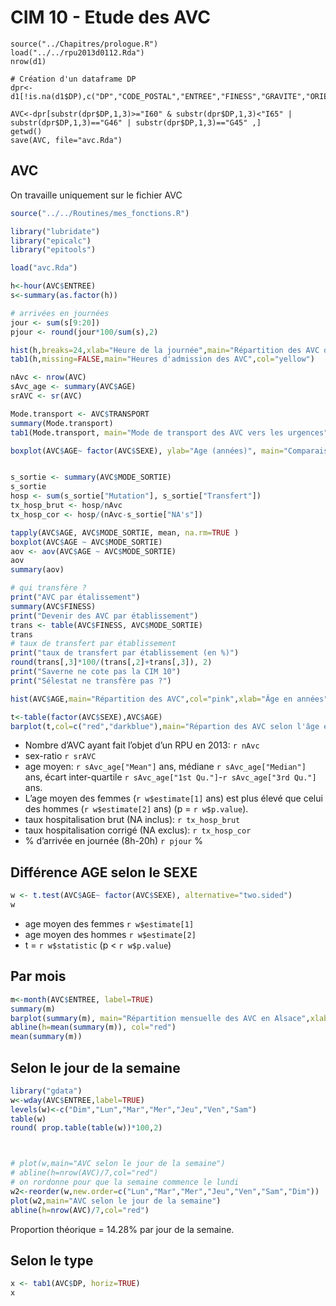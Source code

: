 CIM 10 - Etude des AVC
========================================================

```{}
source("../Chapitres/prologue.R")
load("../../rpu2013d0112.Rda")
nrow(d1)

# Création d'un dataframe DP
dpr<-d1[!is.na(d1$DP),c("DP","CODE_POSTAL","ENTREE","FINESS","GRAVITE","ORIENTATION","MODE_SORTIE","AGE","SEXE","TRANSPORT","DESTINATION")]

AVC<-dpr[substr(dpr$DP,1,3)>="I60" & substr(dpr$DP,1,3)<"I65" | substr(dpr$DP,1,3)=="G46" | substr(dpr$DP,1,3)=="G45" ,]
getwd()
save(AVC, file="avc.Rda")
```

AVC
---

On travaille uniquement sur le fichier AVC

```r

source("../../Routines/mes_fonctions.R")

library("lubridate")
library("epicalc")
library("epitools")

load("avc.Rda")

h<-hour(AVC$ENTREE)
s<-summary(as.factor(h))

# arrivées en journées
jour <- sum(s[9:20])
pjour <- round(jour*100/sum(s),2)

hist(h,breaks=24,xlab="Heure de la journée",main="Répartition des AVC dans la journée")
tab1(h,missing=FALSE,main="Heures d'admission des AVC",col="yellow")

nAvc <- nrow(AVC)
sAvc_age <- summary(AVC$AGE)
srAVC <- sr(AVC)

Mode.transport <- AVC$TRANSPORT
summary(Mode.transport)
tab1(Mode.transport, main="Mode de transport des AVC vers les urgences", ylab="Fréquence")

boxplot(AVC$AGE~ factor(AVC$SEXE), ylab="Age (années)", main="Comparaison des âges entre les Femmes (F) et les Hommes (H)", col="yellow")


s_sortie <- summary(AVC$MODE_SORTIE)
s_sortie
hosp <- sum(s_sortie["Mutation"], s_sortie["Transfert"])
tx_hosp_brut <- hosp/nAvc
tx_hosp_cor <- hosp/(nAvc-s_sortie["NA's"])

tapply(AVC$AGE, AVC$MODE_SORTIE, mean, na.rm=TRUE )
boxplot(AVC$AGE ~ AVC$MODE_SORTIE)
aov <- aov(AVC$AGE ~ AVC$MODE_SORTIE)
aov
summary(aov)

# qui transfère ?
print("AVC par étalissement")
summary(AVC$FINESS)
print("Devenir des AVC par établissement")
trans <- table(AVC$FINESS, AVC$MODE_SORTIE)
trans
# taux de transfert par établissement
print("taux de transfert par établissement (en %)")
round(trans[,3]*100/(trans[,2]+trans[,3]), 2)
print("Saverne ne cote pas la CIM 10")
print("Sélestat ne transfère pas ?")

hist(AVC$AGE,main="Répartition des AVC",col="pink",xlab="Âge en années")

t<-table(factor(AVC$SEXE),AVC$AGE)
barplot(t,col=c("red","darkblue"),main="Répartion des AVC selon l'âge et le sexe",legend=TRUE, xlab="Âge (années)", ylab="Fréquence")
```

- Nombre d'AVC ayant fait l'objet d'un RPU en 2013: `r nAvc`
- sex-ratio `r srAVC`
- age moyen: `r sAvc_age["Mean"]` ans, médiane `r sAvc_age["Median"]` ans, écart inter-quartile `r sAvc_age["1st Qu."]`-`r sAvc_age["3rd Qu."]` ans.
- L'age moyen des femmes (`r w$estimate[1]` ans) est plus élevé que celui des hommes (`r w$estimate[2]` ans) (p = `r w$p.value`).
- taux hospitalisation brut (NA inclus): `r tx_hosp_brut`
- taux hospitalisation corrigé (NA exclus): `r tx_hosp_cor`
- % d'arrivée en journée (8h-20h) `r pjour` %

Différence AGE selon le SEXE
----------------------------

```r
w <- t.test(AVC$AGE~ factor(AVC$SEXE), alternative="two.sided")
w
```
- age moyen des femmes `r w$estimate[1]`
- age moyen des hommes `r w$estimate[2]`
- t = `r w$statistic` (p < `r w$p.value`)

Par mois
--------
```r
m<-month(AVC$ENTREE, label=TRUE)
summary(m)
barplot(summary(m), main="Répartition mensuelle des AVC en Alsace",xlab="Année 2013", ylab="Fréquence")
abline(h=mean(summary(m)), col="red")
mean(summary(m))
```

Selon le jour de la semaine
---------------------------

```r
library("gdata")
w<-wday(AVC$ENTREE,label=TRUE)
levels(w)<-c("Dim","Lun","Mar","Mer","Jeu","Ven","Sam")
table(w)
round( prop.table(table(w))*100,2)



# plot(w,main="AVC selon le jour de la semaine")
# abline(h=nrow(AVC)/7,col="red")
# on rordonne pour que la semaine commence le lundi
w2<-reorder(w,new.order=c("Lun","Mar","Mer","Jeu","Ven","Sam","Dim"))
plot(w2,main="AVC selon le jour de la semaine")
abline(h=nrow(AVC)/7,col="red")
```
Proportion théorique = 14.28\% par jour de la semaine.

Selon le type
-------------
```r
x <- tab1(AVC$DP, horiz=TRUE)
x
```

